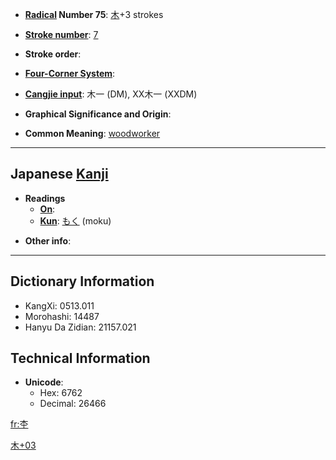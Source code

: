 * '''[[Wiktionary:Chinese radical index| Radical]] Number 75''': [[Wiktionary:Chinese radical index 木|木]]+3 strokes

* '''[[Wiktionary:Chinese total strokes index|Stroke number]]''': [[Wiktionary:Chinese total strokes index 7|7]]

* '''Stroke order''': 

* '''[[Wiktionary:Chinese four corner index|Four-Corner System]]''': 

* '''[[Wiktionary:Chinese Cangjie index|Cangjie input]]''': 木一 (DM), XX木一 (XXDM)

* '''Graphical Significance and Origin''': 

* '''Common Meaning''': [[woodworker]]

----

== Japanese [[Kanji]] ==

* '''Readings'''
** '''[[On]]''': 
** '''[[Kun]]''': [[もく]] (moku)

* '''Other info''':  

----

== Dictionary Information ==

* KangXi: 0513.011
* Morohashi: 14487
* Hanyu Da Zidian: 21157.021

== Technical Information ==

* '''Unicode''':
** Hex: 6762
** Decimal: 26466

[[Category:Japanese-only CJKV Characters|木+03]]

[[fr:杢]]